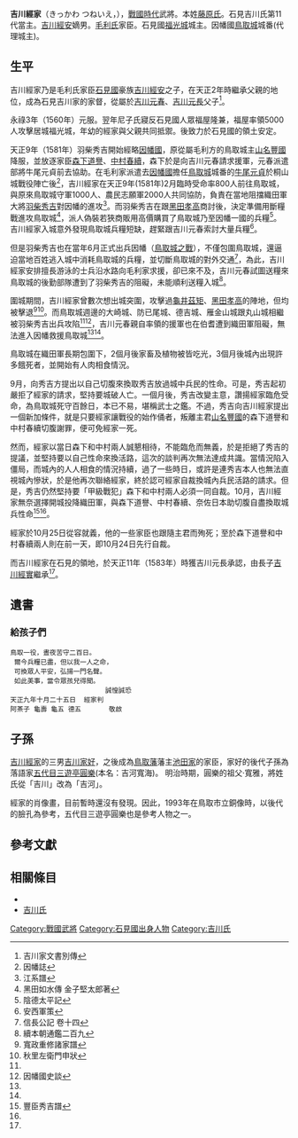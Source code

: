 {{日本武士
|名稱= 吉川 經家
|圖片名稱= 
|圖片大小= 
|圖片說明= 
|時代= [[日本戰國時代|日本戰國時代]]—[[安土桃山時代|安土桃山時代]]
|出生日期= [[天文|天文]]16年（1547年）
|出生地點= 
|逝世日期= [[天正_(日本)|天正]]9年10月25日（1581年11月21日）
|逝世地點= [[因幡國|因幡國]][[鳥取城|鳥取城]]
|假名= 
|羅馬字= Kikkawa Tsuneie 
|幼名= 千熊丸
|改名= 經家
|别名= 小太郎（通稱）
|諡号= 
|神号= 
|戒名= 平等院殿前吏部兼因幡權守寂輔空心大禪定門
|洗禮名= 
|墓所= [[鳥取縣|鳥取縣]][[鳥取市|鳥取市]][[圓護寺|圓護寺]]<br>[[山口縣|山口縣]][[岩國市橫山|岩國市橫山]]的[[吉川經家弔魂碑|吉川經家弔魂碑]]
|朝廷官位= [[式部少輔|式部少輔]]
|幕府職位= 
|主君= [[毛利元就|毛利元就]]→[[毛利輝元|毛利輝元]]
|藩= 
|氏族= [[清原氏|清原氏]]流{{tsl|ja|久利氏}}→{{tsl|ja|藤原南家}}[[工藤氏|工藤氏]]流[[吉川氏|吉川氏]]
|父母= 父：[[吉川經安|吉川經安]]<BR>母：[[吉川經典|吉川經典]]的三女
|養父= 
|養母= 
|兄弟= 
|姐妹= 妹（[[久利盛勝|久利盛勝]]室）、妹（[[小坂經通|小坂經通]]室）
|正室= 境經輝（[[境吉川氏|境吉川氏]]）女
|側室= 
|嗣子= '''[[吉川經實|經實]]'''、[[吉川家種|家種]]、[[吉川家好|家好]]
|嗣女= あちゃこ（[[都野家頼|都野家頼]]室、後[[武安十兵衛|武安十兵衛]]室）、女（[[粟屋加賀守|粟屋加賀守]]室）、女（[[福富晴方|福富晴方]]室）
|養子= 
|養女= 
}}
''' 吉川經家'''（きっかわ つねいえ，{{bd|1547年|（天文16年）|1581年|（天正9年）}}），[[战国时代_(日本)|戰國時代]]武將。本姓[[藤原氏|藤原氏]]。石見吉川氏第11代當主。[[吉川經安|吉川經安]]嫡男。[[毛利氏|毛利氏]]家臣。石見國[[福光城|福光城]]城主。因幡國[[鳥取城|鳥取城]]城番(代理城主)。

==生平==
吉川經家乃是毛利氏家臣[[石見國|石見國]]豪族[[吉川經安|吉川經安]]之子，在天正2年時繼承父親的地位，成為石見吉川家的家督，從屬於[[吉川元春|吉川元春]]、[[吉川元長|吉川元長]]父子<ref name="#1">吉川家文書別傳</ref>。

永祿3年（1560年）元服。翌年尼子氏寢反石見國人眾福屋隆兼，福屋率領5000人攻擊居城福光城，年幼的經家與父親共同抵禦。後致力於石見國的領土安定。

天正9年（1581年）羽柴秀吉開始經略[[因幡國|因幡國]]，原從屬毛利方的鳥取城主[[山名豐國|山名豐國]]降服，並放逐家臣[[森下道譽|森下道譽]]、[[中村春續|中村春續]]，森下於是向吉川元春請求援軍，元春派遣部將牛尾元貞前去協助。在毛利家派遣去[[因幡國|因幡國]]擔任[[鳥取城|鳥取城]]城番的[[牛尾元貞|牛尾元貞]]於桐山城戰役陣亡後<ref>因幡誌</ref>，吉川經家在天正9年(1581年)2月臨時受命率800人前往鳥取城，與原來鳥取城守軍1000人、農民志願軍2000人共同協防，負責在當地阻擋織田軍大將[[羽柴秀吉|羽柴秀吉]]對因幡的進攻<ref name="#2">江系譜</ref>。而羽柴秀吉在跟[[黑田孝高|黑田孝高]]商討後，決定準備用斷糧戰進攻鳥取城<ref>黑田如水傳 金子堅太郎著</ref>，派人偽裝若狹商販用高價購買了鳥取城乃至因幡一國的兵糧<ref>陰德太平記</ref>。吉川經家入城意外發現鳥取城兵糧短缺，趕緊跟吉川元春索討大量兵糧<ref>安西軍策</ref>。

但是羽柴秀吉也在當年6月正式出兵因幡（[[鳥取城之戰|鳥取城之戰]]），不僅包圍鳥取城，還逼迫當地百姓逃入城中消耗鳥取城的兵糧，並切斷鳥取城的對外交通<ref name="#3">信長公記 卷十四</ref>，為此，吉川經家安排擅長游泳的士兵沿水路向毛利家求援，卻已來不及，吉川元春試圖送糧來鳥取城的後勤部隊遭到了羽柴秀吉的阻礙，未能順利送糧入城<ref name="#4">續本朝通鑑二百九</ref>。

圍城期間，吉川經家曾數次想出城突圍，攻擊過[[龜井茲矩|龜井茲矩]]、[[黑田孝高|黑田孝高]]的陣地，但均被擊退<ref>寬政重修諸家譜</ref><ref>秋里左衛門申狀</ref>。而鳥取城週邊的大崎城、防已尾城、德吉城、雁金山城跟丸山城相繼被羽柴秀吉出兵攻陷<ref name="#2"/><ref>因幡國史談</ref>，吉川元春親自率領的援軍也在伯耆遭到織田軍阻礙，無法進入因幡救援鳥取城<ref name="#3"/><ref name="#4"/>。

鳥取城在織田軍長期包圍下，2個月後家畜及植物被皆吃光，3個月後城內出現許多餓死者，並開始有人肉相食情況。

9月，向秀吉方提出以自己切腹來換取秀吉放過城中兵民的性命。可是，秀吉起初嚴拒了經家的請求，堅持要城破人亡。一個月後，秀吉改變主意，讚揚經家臨危受命，為鳥取城死守百餘日，本已不易，堪稱武士之鑑。不過，秀吉向吉川經家提出一個新加條件，就是只要經家讓戰役的始作俑者，叛離主君[[山名豐國|山名豐國]]的森下道譽和中村春續切腹謝罪，便可免經家一死。

然而，經家以當日森下和中村兩人誠懇相待，不能臨危而無義，於是拒絕了秀吉的提議，並堅持要以自己性命來換活路，這次的談判再次無法達成共識。當情況陷入僵局，而城內的人人相食的情況持續，過了一些時日，或許是連秀吉本人也無法直視城內慘狀，於是他再次聯絡經家，終於認可經家自裁換城內兵民活路的請求。但是，秀吉仍然堅持要「甲級戰犯」森下和中村兩人必須一同自裁。10月，吉川經家無奈選擇開城投降織田軍，與森下道譽、中村春續、奈佐日本助切腹自盡換取城兵性命<ref>豐臣秀吉譜</ref><ref name="#4"/>。

經家於10月25日從容就義，他的一些家臣也跟隨主君而殉死；至於森下道譽和中村春續兩人則在前一天，即10月24日先行自裁。

而吉川經家在石見的領地，於天正11年（1583年）時獲吉川元長承認，由長子[[吉川經實|吉川經實]]繼承<ref name="#1"/>。

==遺書==
===給孩子們===

 鳥取一役，晝夜苦守二百日。<br/>
 爾今兵糧已盡，但以我一人之命，<br/>
 可換眾人平安，弘揚一門名聲。<br/>
 如此美事，當令眾孩兒得聞。<br/>
                        誠惶誠恐
 天正九年十月二十五日  經家判
 阿茶子 龜壽 龜五 德五       敬啟

==子孫==
[[吉川經家|吉川經家]]的三男[[吉川家好|吉川家好]]，之後成為[[鳥取藩|鳥取藩]]藩主[[池田家|池田家]]的家臣，家好的後代子孫為落語家[[五代目三遊亭圓樂|五代目三遊亭圓樂]](本名：吉河寬海)。
明治時期，圓樂的祖父‧寬雅，將姓氏從「吉川」改為「吉河」。

經家的肖像畫，目前暫時還沒有發現。因此，1993年在鳥取市立銅像時，以後代的臉孔為參考，五代目三遊亭圓樂也是參考人物之一。

==參考文獻==
{{reflist}}

[[Category:戰國武將|Category:戰國武將]]
[[Category:石見國出身人物|Category:石見國出身人物]]
[[Category:吉川氏|Category:吉川氏]]

== 相關條目 ==
*{{tsl|ja|久利氏}}
*[[吉川氏|吉川氏]]

{{吉川氏歷代當主|石見吉川氏|1574年 - 1581年}}